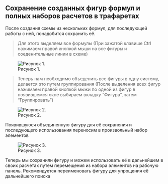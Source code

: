 ## Сохранение созданных фигур формул и полных наборов расчетов в трафаретах

После создания схемы из нескольких формул, для последующей работы с ней, понадобится сохранить её.

>Для этого выделяем все формулы (При зажатой клавише Ctrl нажимаем правой кнопкой мыши на все фигуры и соеденительные линии в схеме)

![Рисунок 1.](Picture/1.jpg)

>Теперь нам необходимо объеденить все фигуры в одну систему, делается это путем группирования (После выделения всех фигур нажимаем правой кнопкой мыжи по одной из фигур в появившемся окне выбираем вкладку "Фигура", затем "Группировать")

![Рисунок 2.](Picture/2.jpg)

Появившуюся объединенную фигуру для её сохранения и последующего использования переносим в произвольный набор элементов

![Рисунок 3.](Picture/3.jpg)

Теперь мы сохранили фигуру и можем использовать её в дальнейшем в своих расчетах путем перемещения из набора элементов на рабочую панель. Рекомендуется переименовать фигуру для упрощения её дальнейшего поиска
